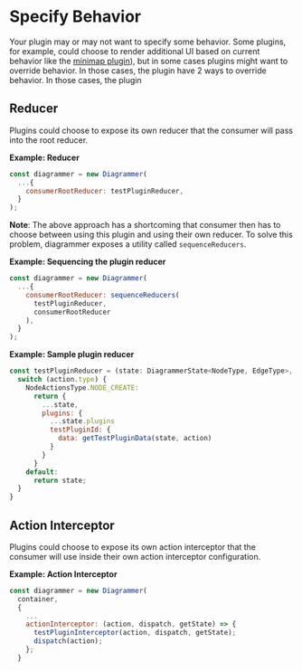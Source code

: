 
<Meta title="Docs/Plugins/Specify Behavior" />

# Specify Behavior

Your plugin may or may not want to specify some behavior. Some plugins, for example, could choose to render additional UI based on current behavior like the [minimap plugin](https://github.com/sameergoyal/diagrammer-plugin-minimap)), but in some cases plugins might want to override behavior. In those cases, the plugin have 2 ways to override behavior. In those cases, the plugin

## Reducer

Plugins could choose to expose its own reducer that the consumer will pass into the root reducer.

**Example: Reducer**

```javascript
const diagrammer = new Diagrammer(
  ...{
    consumerRootReducer: testPluginReducer,
  }
);
```

**Note**: The above approach has a shortcoming that consumer then has to choose between using this plugin and using their own reducer. To solve this problem, diagrammer exposes a utility called `sequenceReducers`.

**Example: Sequencing the plugin reducer**

```javascript
const diagrammer = new Diagrammer(
  ...{
    consumerRootReducer: sequenceReducers(
      testPluginReducer,
      consumerRootReducer
    ),
  }
);
```

**Example: Sample plugin reducer**

```javascript
const testPluginReducer = (state: DiagrammerState<NodeType, EdgeType>, action: AnyAction) => {
  switch (action.type) {
    NodeActionsType.NODE_CREATE:
      return {
        ...state,
        plugins: {
          ...state.plugins
          testPluginId: {
            data: getTestPluginData(state, action)
          }
        }
      }
    default:
      return state;
  }
}
```

## Action Interceptor

Plugins could choose to expose its own action interceptor that the consumer will use inside their own action interceptor configuration.

**Example: Action Interceptor**

```javascript
const diagrammer = new Diagrammer(
  container,
  {
    ...
    actionInterceptor: (action, dispatch, getState) => {
      testPluginInterceptor(action, dispatch, getState);
      dispatch(action);
    };
  }

```
